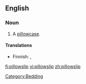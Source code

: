 ==English==

===Noun===
{{en-noun}}

# A [[pillowcase]].

====Translations====
{{trans-top|pillowcase}}
*Finnish: {{t+|fi|tyynyliina}},  {{t|fi|tyynynpäällinen}}
{{trans-mid}}
{{trans-bottom}}

[[Category:Bedding]]

[[fi:pillowslip]]
[[vi:pillowslip]]
[[zh:pillowslip]]